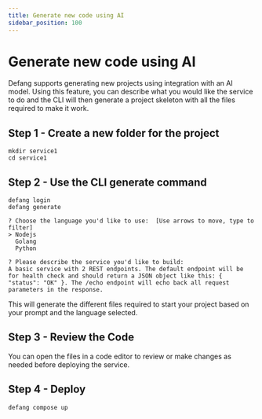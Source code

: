 ```yaml
---
title: Generate new code using AI
sidebar_position: 100
---
```


# Generate new code using AI

Defang supports generating new projects using integration with an AI model. Using this feature, you can describe what you would like the service to do and the CLI will then generate a project skeleton with all the files required to make it work.


## Step 1 - Create a new folder for the project
```text
mkdir service1
cd service1
```

## Step 2 - Use the CLI generate command

```text
defang login
defang generate

? Choose the language you'd like to use:  [Use arrows to move, type to filter]
> Nodejs
  Golang
  Python

? Please describe the service you'd like to build:
A basic service with 2 REST endpoints. The default endpoint will be for health check and should return a JSON object like this: { "status": "OK" }. The /echo endpoint will echo back all request parameters in the response.
```

This will generate the different files required to start your project based on your prompt and the language selected.


## Step 3 - Review the Code
You can open the files in a code editor to review or make changes as needed before deploying the service.

## Step 4 - Deploy

```bash
defang compose up
```


